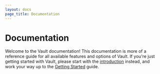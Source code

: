 ```yaml
---
layout: docs
page_title: Documentation
---
```


# Documentation

Welcome to the Vault documentation! This documentation is more of a reference guide for all available features and options of Vault. If you're just getting started with Vault, please start with the [introduction](what-is-vault) instead, and work your way up to the [Getting Started](intro/getting-started/install) guide.
